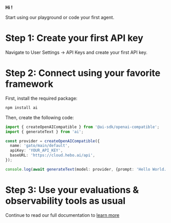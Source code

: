 


<Logo />

**Hi <UserName />!**

Start using our playground or code your first agent.

# Step 1: Create your first API key
Navigate to User Settings -> API Keys and create your first API key.


# Step 2: Connect using your favorite framework

First, install the required package:

```bash
npm install ai
```

Then, create the following code:

```ts
import { createOpenAICompatible } from '@ai-sdk/openai-compatible';
import { generateText } from 'ai';

const provider = createOpenAICompatible({
  name: 'gato/main/default',
  apiKey: 'YOUR_API_KEY',
  baseURL: 'https://cloud.hebo.ai/api',
});

console.log(await generateText(model: provider, {prompt: 'Hello World.'}));
```


# Step 3: Use your evaluations & observability tools as usual

Continue to read our full documentation to [learn more](https://docs.hebo.ai/hebo_eval)

